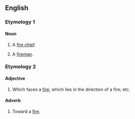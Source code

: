 ==English==

===Etymology 1===
{{compound|en|fire|ward}}

====Noun====
{{en-noun}}

# {{lb|en|obsolete}} A [[fire chief]].
# {{lb|en|obsolete}} A [[fireman]].

===Etymology 2===
{{suffix|en|fire|ward}}

====Adjective====
{{en-adj}}

# Which faces a [[fire]]; which lies in the direction of a fire; etc.

====Adverb====
{{en-adv|-}}

# Toward a [[fire]].